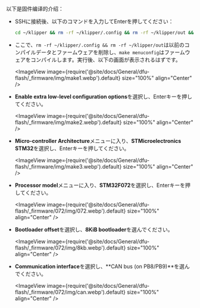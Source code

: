 以下是固件编译的介绍：
* SSHに接続後、以下のコマンドを入力してEnterを押してください：

    ```bash
    cd ~/klipper && rm -rf ~/klipper/.config && rm -rf ~/klipper/out && make menuconfig
    ```

* ここで、`rm -rf ~/klipper/.config && rm -rf ~/klipper/out`は以前のコンパイルデータとファームウェアを削除し、`make menuconfig`はファームウェアをコンパイルします。実行後、以下の画面が表示されるはずです。

    <ImageView image={require('@site/docs/General/dfu-flash/_firmware/img/make1.webp').default} size="100%" align="Center" />

* **Enable extra low-level configuration options**を選択し、Enterキーを押してください。

    <ImageView image={require('@site/docs/General/dfu-flash/_firmware/img/make2.webp').default} size="100%" align="Center" />

* **Micro-controller Architecture**メニューに入り、**STMicroelectronics STM32**を選択し、Enterキーを押してください。

    <ImageView image={require('@site/docs/General/dfu-flash/_firmware/img/make3.webp').default} size="100%" align="Center" />

* **Processor model**メニューに入り、**STM32F072**を選択し、Enterキーを押してください。

    <ImageView image={require('@site/docs/General/dfu-flash/_firmware/072/img/072.webp').default} size="100%" align="Center" />

* **Bootloader offset**を選択し、**8KiB bootloader**を選んでください。

    <ImageView image={require('@site/docs/General/dfu-flash/_firmware/072/img/8kb.webp').default} size="100%" align="Center" />

* **Communication interface**を選択し、**CAN bus (on PB8/PB9)**を選んでください。

    <ImageView image={require('@site/docs/General/dfu-flash/_firmware/072/img/can.webp').default} size="100%" align="Center" />